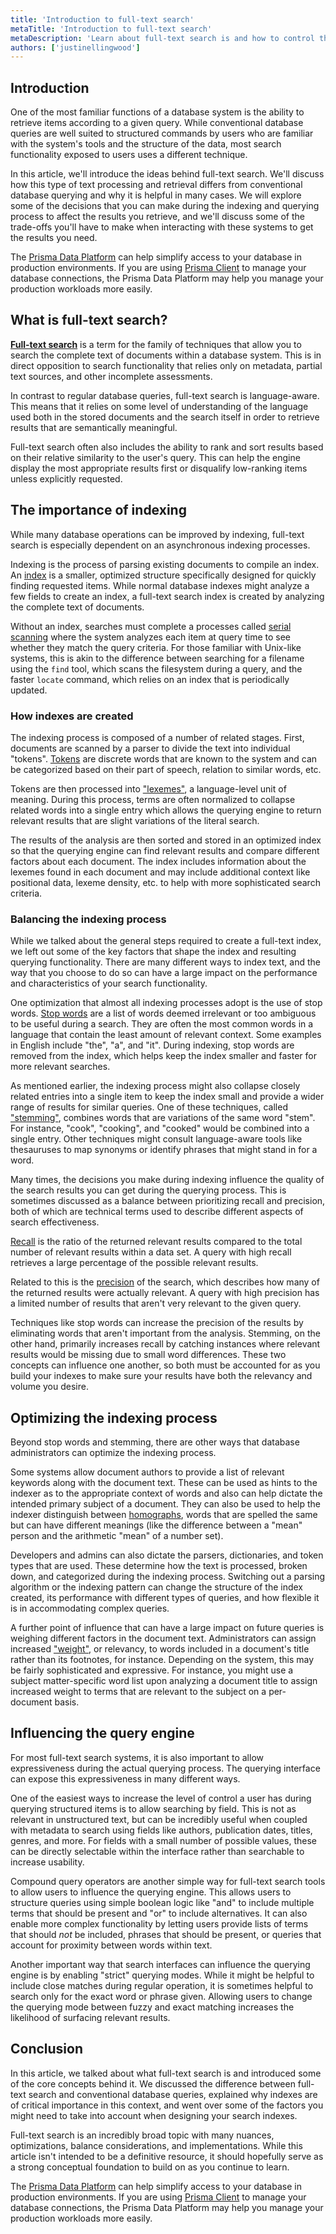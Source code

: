 ```yaml
---
title: 'Introduction to full-text search'
metaTitle: 'Introduction to full-text search'
metaDescription: 'Learn about full-text search is and how to control the indexing and querying processes for better results.'
authors: ['justinellingwood']
---
```


## Introduction

One of the most familiar functions of a database system is the ability to retrieve items according to a given query.  While conventional database queries are well suited to structured commands by users who are familiar with the system's tools and the structure of the data, most search functionality exposed to users uses a different technique.

In this article, we'll introduce the ideas behind full-text search.  We'll discuss how this type of text processing and retrieval differs from conventional database querying and why it is helpful in many cases.  We will explore some of the decisions that you can make during the indexing and querying process to affect the results you retrieve, and we'll discuss some of the trade-offs you'll have to make when interacting with these systems to get the results you need.

<PrismaOutlinks>

The [Prisma Data Platform](https://www.prisma.io/data-platform) can help simplify access to your database in production environments.  If you are using [Prisma Client](/docs/concepts/components/prisma-client) to manage your database connections, the Prisma Data Platform may help you manage your production workloads more easily.

</PrismaOutlinks>

## What is full-text search?

**[Full-text search](/intro/database-glossary#full-text-search)** is a term for the family of techniques that allow you to search the complete text of documents within a database system.  This is in direct opposition to search functionality that relies only on metadata, partial text sources, and other incomplete assessments.

In contrast to regular database queries, full-text search is language-aware.  This means that it relies on some level of understanding of the language used both in the stored documents and the search itself in order to retrieve results that are semantically meaningful.

Full-text search often also includes the ability to rank and sort results based on their relative similarity to the user's query.  This can help the engine display the most appropriate results first or disqualify low-ranking items unless explicitly requested.


## The importance of indexing

While many database operations can be improved by indexing, full-text search is especially dependent on an asynchronous indexing processes.

Indexing is the process of parsing existing documents to compile an index.  An [index](/intro/database-glossary#index) is a smaller, optimized structure specifically designed for quickly finding requested items.  While normal database indexes might analyze a few fields to create an index, a full-text search index is created by analyzing the complete text of documents.

Without an index, searches must complete a processes called [serial scanning](/intro/database-glossary#serial-scanning) where the system analyzes each item at query time to see whether they match the query criteria.  For those familiar with Unix-like systems, this is akin to the difference between searching for a filename using the `find` tool, which scans the filesystem during a query, and the faster `locate` command, which relies on an index that is periodically updated.

### How indexes are created

The indexing process is composed of a number of related stages.  First, documents are scanned by a parser to divide the text into individual "tokens".  [Tokens](/intro/database-glossary#token) are discrete words that are known to the system and can be categorized based on their part of speech, relation to similar words, etc.

Tokens are then processed into ["lexemes"](/intro/database-glossary#lexeme), a language-level unit of meaning.  During this process, terms are often normalized to collapse related words into a single entry which allows the querying engine to return relevant results that are slight variations of the literal search.

The results of the analysis are then sorted and stored in an optimized index so that the querying engine can find relevant results and compare different factors about each document.  The index includes information about the lexemes found in each document and may include additional context like positional data, lexeme density, etc. to help with more sophisticated search criteria.

### Balancing the indexing process

While we talked about the general steps required to create a full-text index, we left out some of the key factors that shape the index and resulting querying functionality.  There are many different ways to index text, and the way that you choose to do so can have a large impact on the performance and characteristics of your search functionality.

One optimization that almost all indexing processes adopt is the use of stop words.  [Stop words](/intro/database-glossary#stop-words) are a list of words deemed irrelevant or too ambiguous to be useful during a search.  They are often the most common words in a language that contain the least amount of relevant context.  Some examples in English include "the", "a", and "it".  During indexing, stop words are removed from the index, which helps keep the index smaller and faster for more relevant searches.

As mentioned earlier, the indexing process might also collapse closely related entries into a single item to keep the index small and provide a wider range of results for similar queries.  One of these techniques, called ["stemming"](/intro/database-glossary#stemming), combines words that are variations of the same word "stem".  For instance, "cook", "cooking", and "cooked" would be combined into a single entry.  Other techniques might consult language-aware tools like thesauruses to map synonyms or identify phrases that might stand in for a word.

Many times, the decisions you make during indexing influence the quality of the search results you can get during the querying process.  This is sometimes discussed as a balance between prioritizing recall and precision, both of which are technical terms used to describe different aspects of search effectiveness.

[Recall](/intro/database-glossary#recall) is the ratio of the returned relevant results compared to the total number of relevant results within a data set.  A query with high recall retrieves a large percentage of the possible relevant results.

Related to this is the [precision](/intro/database-glossary#precision) of the search, which describes how many of the returned results were actually relevant.  A query with high precision has a limited number of results that aren't very relevant to the given query.

Techniques like stop words can increase the precision of the results by eliminating words that aren't important from the analysis.  Stemming, on the other hand, primarily increases recall by catching instances where relevant results would be missing due to small word differences.  These two concepts can influence one another, so both must be accounted for as you build your indexes to make sure your results have both the relevancy and volume you desire.

## Optimizing the indexing process

Beyond stop words and stemming, there are other ways that database administrators can optimize the indexing process.

Some systems allow document authors to provide a list of relevant keywords along with the document text.  These can be used as hints to the indexer as to the appropriate context of words and also can help dictate the intended primary subject of a document.  They can also be used to help the indexer distinguish between [homographs](https://en.wikipedia.org/wiki/Homograph), words that are spelled the same but can have different meanings (like the difference between a "mean" person and the arithmetic "mean" of a number set).

Developers and admins can also dictate the parsers, dictionaries, and token types that are used.  These determine how the text is processed, broken down, and categorized during the indexing process.  Switching out a parsing algorithm or the indexing pattern can change the structure of the index created, its performance with different types of queries, and how flexible it is in accommodating complex queries.

A further point of influence that can have a large impact on future queries is weighing different factors in the document text.  Administrators can assign increased ["weight"](/intro/database-glossary#search-weight), or relevancy, to words included in a document's title rather than its footnotes, for instance.  Depending on the system, this may be fairly sophisticated and expressive.  For instance, you might use a subject matter-specific word list upon analyzing a document title to assign increased weight to terms that are relevant to the subject on a per-document basis.


## Influencing the query engine

For most full-text search systems, it is also important to allow expressiveness during the actual querying process.  The querying interface can expose this expressiveness in many different ways.

One of the easiest ways to increase the level of control a user has during querying structured items is to allow searching by field.  This is not as relevant in unstructured text, but can be incredibly useful when coupled with metadata to search using fields like authors, publication dates, titles, genres, and more.  For fields with a small number of possible values, these can be directly selectable within the interface rather than searchable to increase usability.

Compound query operators are another simple way for full-text search tools to allow users to influence the querying engine.  This allows users to structure queries using simple boolean logic like "and" to include multiple terms that should be present and "or" to include alternatives.  It can also enable more complex functionality by letting users provide lists of terms that should *not* be included, phrases that should be present, or queries that account for proximity between words within text.

Another important way that search interfaces can influence the querying engine is by enabling "strict" querying modes.  While it might be helpful to include close matches during regular operation, it is sometimes helpful to search only for the exact word or phrase given.  Allowing users to change the querying mode between fuzzy and exact matching increases the likelihood of surfacing relevant results.

## Conclusion

In this article, we talked about what full-text search is and introduced some of the core concepts behind it.  We discussed the difference between full-text search and conventional database queries, explained why indexes are of critical importance in this context, and went over some of the factors you might need to take into account when designing your search indexes.

Full-text search is an incredibly broad topic with many nuances, optimizations, balance considerations, and implementations.  While this article isn't intended to be a definitive resource, it should hopefully serve as a strong conceptual foundation to build on as you continue to learn.

<PrismaOutlinks>

The [Prisma Data Platform](https://www.prisma.io/data-platform) can help simplify access to your database in production environments.  If you are using [Prisma Client](/docs/concepts/components/prisma-client) to manage your database connections, the Prisma Data Platform may help you manage your production workloads more easily.

</PrismaOutlinks>
